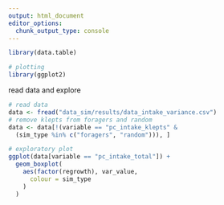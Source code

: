 ```yaml
---
output: html_document
editor_options: 
  chunk_output_type: console
---
```


```r
library(data.table)

# plotting
library(ggplot2)
```

read data and explore

```r
# read data
data <- fread("data_sim/results/data_intake_variance.csv")
# remove klepts from foragers and random
data <- data[!(variable == "pc_intake_klepts" &
  (sim_type %in% c("foragers", "random"))), ]
```

```r
# exploratory plot
ggplot(data[variable == "pc_intake_total"]) +
  geom_boxplot(
    aes(factor(regrowth), var_value,
      colour = sim_type
    )
  )
```

